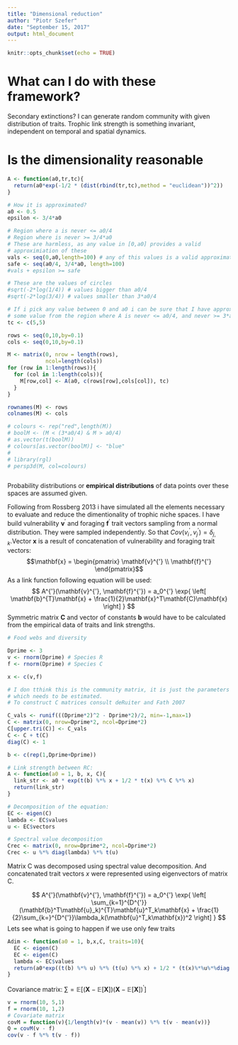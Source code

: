 ---
title: "Dimensional reduction"
author: "Piotr Szefer"
date: "September 15, 2017"
output: html_document
---


```{r setup, include=FALSE}
knitr::opts_chunk$set(echo = TRUE)
```

# What can I do with these framework?

Secondary extinctions? I can generate random community with given distribution of traits. Trophic link strength is something invariant, independent on temporal and spatial dynamics.

# Is the dimensionality reasonable

```{r}
A <- function(a0,tr,tc){
  return(a0*exp(-1/2 * (dist(rbind(tr,tc),method = "euclidean"))^2))
}

# How it is approximated?
a0 <- 0.5
epsilon <- 3/4*a0

# Region where a is never <= a0/4
# Region where is never >= 3/4*a0
# These are harmless, as any value in [0,a0] provides a valid 
# approximiation of these
vals <- seq(0,a0,length=100) # any of this values is a valid approximation of safe
safe <- seq(a0/4, 3/4*a0, length=100)
#vals + epsilon >= safe

# These are the values of circles 
#sqrt(-2*log(1/4)) # values bigger than a0/4
#sqrt(-2*log(3/4)) # values smaller than 3*a0/4

# If i pick any value between 0 and a0 i can be sure that I have approximated
# some value from the region where A is never <= a0/4, and never >= 3*a0/4.
tc <- c(5,5)

rows <- seq(0,10,by=0.1)
cols <- seq(0,10,by=0.1)

M <- matrix(0, nrow = length(rows),
            ncol=length(cols))
for (row in 1:length(rows)){
  for (col in 1:length(cols)){
    M[row,col] <- A(a0, c(rows[row],cols[col]), tc)
  }
}

rownames(M) <- rows
colnames(M) <- cols

# colours <- rep("red",length(M))
# boolM <- (M < (3*a0/4) & M > a0/4)
# as.vector(t(boolM))
# colours[as.vector(boolM)] <- "blue"
# 
# library(rgl)
# persp3d(M, col=colours)



```

Probability distributions or **empirical distributions** of data points over these spaces are assumed given.

Following from Rossberg 2013 i have simulated all the elements necessary to evaluate and reduce the dimentionality of trophic niche spaces. I have build vulnerability $\mathbf{v}^{'}$ and foraging $\mathbf{f}^{'}$ trait vectors sampling from a normal distribution. They were sampled independently. So that $Cov(v_i^{'}, v_j^{'}) = \delta_{j,k}$.Vector $\mathbf{x}$ is a result of concatenation of vulnerability and foraging trait vectors:
$$\mathbf{x} = \begin{pmatrix} \mathbf{v}^{'} \\ \mathbf{f}^{'} \end{pmatrix}$$
As a link function following equation will be used:
$$ A^{'}(\mathbf{v}^{'}, \mathbf{f}^{'}) = a_0^{'} \exp{ \left[ \mathbf{b}^{T}\mathbf{x} + \frac{1}{2}\mathbf{x}^T\mathbf{C}\mathbf{x} \right] } $$
Symmetric matrix $\mathbf{C}$ and vector of constants $\mathbf{b}$ would have to be calculated from the empirical data of traits and link strengths.

```{r}
# Food webs and diversity

Dprime <- 3
v <- rnorm(Dprime) # Species R
f <- rnorm(Dprime) # Species C

x <- c(v,f)

# I don tthink this is the community matrix, it is just the parameters matrix
# which needs to be estimated.
# To construct C matrices consult deRuiter and Fath 2007

C_vals <- runif(((Dprime*2)^2 - Dprime*2)/2, min=-1,max=1)
C <- matrix(0, nrow=Dprime*2, ncol=Dprime*2)
C[upper.tri(C)] <- C_vals
C <- C + t(C)
diag(C) <- 1

b <- c(rep(1,Dprime+Dprime))

# Link strength between RC:
A <- function(a0 = 1, b, x, C){
  link_str <- a0 * exp(t(b) %*% x + 1/2 * t(x) %*% C %*% x)
  return(link_str)
}
```

```{r}
# Decomposition of the equation:
EC <- eigen(C)
lambda <- EC$values
u <- EC$vectors

# Spectral value decomposition
Crec <- matrix(0, nrow=Dprime*2, ncol=Dprime*2)
Crec <- u %*% diag(lambda) %*% t(u)
```

Matrix C was decomposed using spectral value decomposition. And concatenated trait vectors $x$ were represented using eigenvectors of matrix C.

$$ A^{'}(\mathbf{v}^{'}, \mathbf{f}^{'}) = a_0^{'} \exp{ \left[ \sum_{k=1}^{D^{'}} (\mathbf{b}^T\mathbf{u}_k)^{T}\mathbf{u}^T_k\mathbf{x} + \frac{1}{2}\sum_{k=}^{D^{'}}\lambda_k(\mathbf{u}^T_k\mathbf{x})^2 \right] }  $$
Lets see what is going to happen if we use only few traits

```{r}

Adim <- function(a0 = 1, b,x,C, traits=10){
  EC <- eigen(C)
  EC <- eigen(C)
  lambda <- EC$values
  return(a0*exp((t(b) %*% u) %*% (t(u) %*% x) + 1/2 * (t(x)%*%u%*%diag(lambda)%*%t(u)%*%x)))
}

```

Covariance matrix: $\sum = \mathbb{E} \left[ (\mathbf{X} - \mathbb{E} [\mathbf{X}] )(\mathbf{X} - \mathbb{E} [\mathbf{X}] )^{'} \right]$

```{r}
v = rnorm(10, 5,1)
f = rnorm(10, 1,2)
# Covariate matrix
covM = function(v){1/length(v)*(v - mean(v)) %*% t(v - mean(v))}
Q = covM(v - f)
cov(v - f %*% t(v - f))
```
